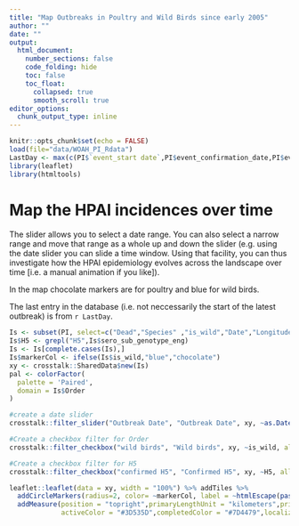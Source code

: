 ---
title: "Map Outbreaks in Poultry and Wild Birds since early 2005"
author: ""
date: ""
output:
  html_document:
    number_sections: false
    code_folding: hide
    toc: false
    toc_float:
      collapsed: true
      smooth_scroll: true
editor_options: 
  chunk_output_type: inline
---

```{r initializing, include=FALSE}
knitr::opts_chunk$set(echo = FALSE)
load(file="data/WOAH_PI_Rdata")
LastDay <- max(c(PI$`event_start date`,PI$event_confirmation_date,PI$event_closing_date),na.rm=TRUE)
library(leaflet)
library(htmltools)
```

# Map the HPAI incidences over time

The slider allows you to select a date range. You can also select a narrow range and move that range as a whole up and down the slider (e.g. using the date slider you can slide a time window. Using that facility, you can thus investigate how the HPAI epidemiology evolves across the landscape over time [i.e. a manual animation if you like]).

In the map chocolate markers are for poultry and blue for wild birds.

The last entry in the database (i.e. not neccessarily the start of the latest outbreak) is from `r LastDay`.


```{r map the outbreaks by is_wild, warning=FALSE, message=FALSE, error=FALSE, eval=TRUE}

Is <- subset(PI, select=c("Dead","Species" ,"is_wild","Date","Longitude","Latitude","sero_sub_genotype_eng"))
Is$H5 <- grepl("H5",Is$sero_sub_genotype_eng)
Is <- Is[complete.cases(Is),]
Is$markerCol <- ifelse(Is$is_wild,"blue","chocolate")
xy <- crosstalk::SharedData$new(Is)
pal <- colorFactor(
  palette = 'Paired',
  domain = Is$Order
)

#create a date slider
crosstalk::filter_slider("Outbreak Date", "Outbreak Date", xy, ~as.Date(Date), width = "90%")

#Create a checkbox filter for Order
crosstalk::filter_checkbox("wild birds", "Wild birds", xy, ~is_wild, allLevels = FALSE,inline = TRUE)

#Create a checkbox filter for H5
crosstalk::filter_checkbox("confirmed H5", "Confirmed H5", xy, ~H5, allLevels = FALSE,inline = TRUE)

leaflet::leaflet(data = xy, width = "100%") %>% addTiles %>% 
  addCircleMarkers(radius=2, color= ~markerCol, label = ~htmlEscape(paste0(Date,"-",Species))) %>% 
  addMeasure(position = "topright",primaryLengthUnit = "kilometers",primaryAreaUnit = "sqmeters",
             activeColor = "#3D535D",completedColor = "#7D4479",localization = "en")

```
